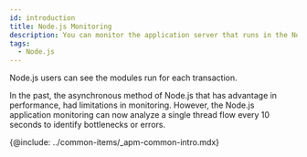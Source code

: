 ```yaml
---
id: introduction
title: Node.js Monitoring
description: You can monitor the application server that runs in the Node.js environment.
tags:
  - Node.js
---
```



Node.js users can see the modules run for each transaction.

In the past, the asynchronous method of Node.js that has advantage in performance, had limitations in monitoring. However, the Node.js application monitoring can now analyze a single thread flow every 10 seconds to identify bottlenecks or errors.

{@include: ../common-items/_apm-common-intro.mdx}  
